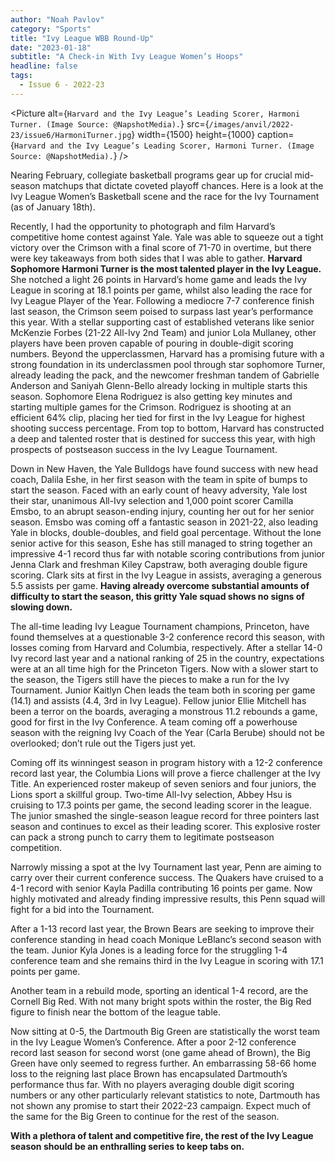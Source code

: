 ```yaml
---
author: "Noah Pavlov"
category: "Sports"
title: "Ivy League WBB Round-Up"
date: "2023-01-18"
subtitle: "A Check-in With Ivy League Women’s Hoops"
headline: false
tags:
  - Issue 6 - 2022-23
---
```


<Picture
	alt={`Harvard and the Ivy League’s Leading Scorer, Harmoni Turner. (Image Source: @NapshotMedia).`}
	src={`/images/anvil/2022-23/issue6/HarmoniTurner.jpg`}
	width={1500}
	height={1000}
	caption={`Harvard and the Ivy League’s Leading Scorer, Harmoni Turner. (Image Source: @NapshotMedia).`}
/>

Nearing February, collegiate basketball programs gear up for crucial mid-season matchups that dictate coveted playoff chances. Here is a look at the Ivy League Women’s Basketball scene and the race for the Ivy Tournament (as of January 18th).

Recently, I had the opportunity to photograph and film Harvard’s competitive home contest against Yale. Yale was able to squeeze out a tight victory over the Crimson with a final score of 71-70 in overtime, but there were key takeaways from both sides that I was able to gather. **Harvard Sophomore Harmoni Turner is the most talented player in the Ivy League.** She notched a light 26 points in Harvard’s home game and leads the Ivy League in scoring at 18.1 points per game, whilst also leading the race for Ivy League Player of the Year. Following a mediocre 7-7 conference finish last season, the Crimson seem poised to surpass last year’s performance this year. With a stellar supporting cast of established veterans like senior McKenzie Forbes (21-22 All-Ivy 2nd Team) and junior Lola Mullaney, other players have been proven capable of pouring in double-digit scoring numbers. Beyond the upperclassmen, Harvard has a promising future with a strong foundation in its underclassmen pool through star sophomore Turner, already leading the pack, and the newcomer freshman tandem of Gabrielle Anderson and Saniyah Glenn-Bello already locking in multiple starts this season. Sophomore Elena Rodriguez is also getting key minutes and starting multiple games for the Crimson. Rodriguez is shooting at an efficient 64% clip, placing her tied for first in the Ivy League for highest shooting success percentage. From top to bottom, Harvard has constructed a deep and talented roster that is destined for success this year, with high prospects of postseason success in the Ivy League Tournament.

Down in New Haven, the Yale Bulldogs have found success with new head coach, Dalila Eshe, in her first season with the team in spite of bumps to start the season. Faced with an early count of heavy adversity, Yale lost their star, unanimous All-Ivy selection and 1,000 point scorer Camilla Emsbo, to an abrupt season-ending injury, counting her out for her senior season. Emsbo was coming off a fantastic season in 2021-22, also leading Yale in blocks, double-doubles, and field goal percentage. Without the lone senior active for this season, Eshe has still managed to string together an impressive 4-1 record thus far with notable scoring contributions from junior Jenna Clark and freshman Kiley Capstraw, both averaging double figure scoring. Clark sits at first in the Ivy League in assists, averaging a generous 5.5 assists per game. **Having already overcome substantial amounts of difficulty to start the season, this gritty Yale squad shows no signs of slowing down.**

The all-time leading Ivy League Tournament champions, Princeton, have found themselves at a questionable 3-2 conference record this season, with losses coming from Harvard and Columbia, respectively. After a stellar 14-0 Ivy record last year and a national ranking of 25 in the country, expectations were at an all time high for the Princeton Tigers. Now with a slower start to the season, the Tigers still have the pieces to make a run for the Ivy Tournament. Junior Kaitlyn Chen leads the team both in scoring per game (14.1) and assists (4.4, 3rd in Ivy League). Fellow junior Ellie Mitchell has been a terror on the boards, averaging a monstrous 11.2 rebounds a game, good for first in the Ivy Conference. A team coming off a powerhouse season with the reigning Ivy Coach of the Year (Carla Berube) should not be overlooked; don’t rule out the Tigers just yet.

Coming off its winningest season in program history with a 12-2 conference record last year, the Columbia Lions will prove a fierce challenger at the Ivy Title. An experienced roster makeup of seven seniors and four juniors, the Lions sport a skillful group. Two-time All-Ivy selection, Abbey Hsu is cruising to 17.3 points per game, the second leading scorer in the league. The junior smashed the single-season league record for three pointers last season and continues to excel as their leading scorer. This explosive roster can pack a strong punch to carry them to legitimate postseason competition.

Narrowly missing a spot at the Ivy Tournament last year, Penn are aiming to carry over their current conference success. The Quakers have cruised to a 4-1 record with senior Kayla Padilla contributing 16 points per game. Now highly motivated and already finding impressive results, this Penn squad will fight for a bid into the Tournament.

After a 1-13 record last year, the Brown Bears are seeking to improve their conference standing in head coach Monique LeBlanc’s second season with the team. Junior Kyla Jones is a leading force for the struggling 1-4 conference team and she remains third in the Ivy League in scoring with 17.1 points per game.

Another team in a rebuild mode, sporting an identical 1-4 record, are the Cornell Big Red. With not many bright spots within the roster, the Big Red figure to finish near the bottom of the league table.

Now sitting at 0-5, the Dartmouth Big Green are statistically the worst team in the Ivy League Women’s Conference. After a poor 2-12 conference record last season for second worst (one game ahead of Brown), the Big Green have only seemed to regress further. An embarrassing 58-66 home loss to the reigning last place Brown has encapsulated Dartmouth’s performance thus far. With no players averaging double digit scoring numbers or any other particularly relevant statistics to note, Dartmouth has not shown any promise to start their 2022-23 campaign. Expect much of the same for the Big Green to continue for the rest of the season.

**With a plethora of talent and competitive fire, the rest of the Ivy League season should be an enthralling series to keep tabs on.**
